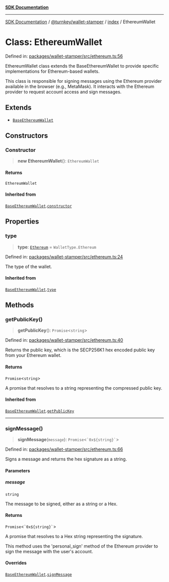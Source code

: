 [**SDK Documentation**](../../../../README.mdx)

***

[SDK Documentation](../../../../packages.mdx) / [@turnkey/wallet-stamper](../../README.mdx) / [index](../README.mdx) / EthereumWallet

# Class: EthereumWallet

Defined in: [packages/wallet-stamper/src/ethereum.ts:56](https://github.com/tkhq/sdk/blob/3a88af7d1d927c6022706911d6af0f92f1440e00/packages/wallet-stamper/src/ethereum.ts#L56)

EthereumWallet class extends the BaseEthereumWallet to provide
specific implementations for Ethereum-based wallets.

This class is responsible for signing messages using the Ethereum
provider available in the browser (e.g., MetaMask). It interacts
with the Ethereum provider to request account access and sign
messages.

## Extends

- [`BaseEthereumWallet`](BaseEthereumWallet.mdx)

## Constructors

### Constructor

> **new EthereumWallet**(): `EthereumWallet`

#### Returns

`EthereumWallet`

#### Inherited from

[`BaseEthereumWallet`](BaseEthereumWallet.mdx).[`constructor`](BaseEthereumWallet.mdx#constructor)

## Properties

### type

> **type**: [`Ethereum`](../enumerations/WalletType.mdx#ethereum) = `WalletType.Ethereum`

Defined in: [packages/wallet-stamper/src/ethereum.ts:24](https://github.com/tkhq/sdk/blob/3a88af7d1d927c6022706911d6af0f92f1440e00/packages/wallet-stamper/src/ethereum.ts#L24)

The type of the wallet.

#### Inherited from

[`BaseEthereumWallet`](BaseEthereumWallet.mdx).[`type`](BaseEthereumWallet.mdx#type)

## Methods

### getPublicKey()

> **getPublicKey**(): `Promise`\<`string`\>

Defined in: [packages/wallet-stamper/src/ethereum.ts:40](https://github.com/tkhq/sdk/blob/3a88af7d1d927c6022706911d6af0f92f1440e00/packages/wallet-stamper/src/ethereum.ts#L40)

Returns the public key, which is the SECP256K1 hex encoded public key from your Ethereum wallet.

#### Returns

`Promise`\<`string`\>

A promise that resolves to a string representing the compressed public key.

#### Inherited from

[`BaseEthereumWallet`](BaseEthereumWallet.mdx).[`getPublicKey`](BaseEthereumWallet.mdx#getpublickey)

***

### signMessage()

> **signMessage**(`message`): `Promise`\<`` `0x${string}` ``\>

Defined in: [packages/wallet-stamper/src/ethereum.ts:66](https://github.com/tkhq/sdk/blob/3a88af7d1d927c6022706911d6af0f92f1440e00/packages/wallet-stamper/src/ethereum.ts#L66)

Signs a message and returns the hex signature as a string.

#### Parameters

##### message

`string`

The message to be signed, either as a string or a Hex.

#### Returns

`Promise`\<`` `0x${string}` ``\>

A promise that resolves to a Hex string representing the signature.

This method uses the 'personal_sign' method of the Ethereum provider
to sign the message with the user's account.

#### Overrides

[`BaseEthereumWallet`](BaseEthereumWallet.mdx).[`signMessage`](BaseEthereumWallet.mdx#signmessage)
